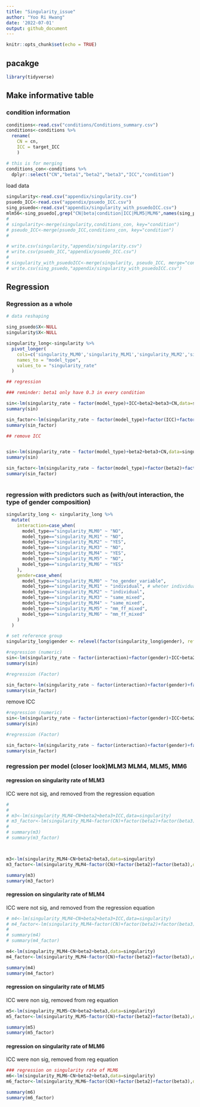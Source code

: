 ```yaml
---
title: "Singularity_issue"
author: "Yoo Ri Hwang"
date: '2022-07-01'
output: github_document
---
```


```r
knitr::opts_chunk$set(echo = TRUE)
```

## pacakge
```r
library(tidyverse)
```

## Make informative table

### condition information 
```r

conditions<-read.csv("conditions/Conditions_summary.csv")
conditions<-conditions %>% 
  rename(
    CN = cn,
    ICC = target_ICC
    )

# this is for merging 
conditions_con<-conditions %>%
  dplyr::select("CN","beta1","beta2","beta3","ICC","condition")
```

load data 

```r

singularity<-read.csv("appendix/singularity.csv")
psuedo_ICC<-read.csv("appendix/psuedo_ICC.csv")
sing_psuedo<-read.csv("appendix/singularity_with_psuedoICC.csv")
mlm56<-sing_psuedo[,grep("CN|beta|condition|ICC|MLM5|MLM6",names(sing_psuedo))]
# 
# singularity<-merge(singularity,conditions_con, key="condition")
# pseudo_ICC<-merge(psuedo_ICC,conditions_con, key="condition")
# 

# write.csv(singularity,"appendix/singularity.csv")
# write.csv(psuedo_ICC,"appendix/psuedo_ICC.csv")
# 
# singularity_with_psuedoICC<-merge(singularity, pseudo_ICC, merge="condition")
# write.csv(sing_psuedo,"appendix/singularity_with_psuedoICC.csv")
```

## Regression

### Regression as a whole 

```r

# data reshaping 

sing_psuedo$X<-NULL
singularity$X<-NULL

singularity_long<-singularity %>%
  pivot_longer(
    cols=c('singularity_MLM0','singularity_MLM1','singularity_MLM2','singularity_MLM3','singularity_MLM4','singularity_MLM5','singularity_MLM6'),
    names_to = "model_type",
    values_to = "singularity_rate"
  )

## regression

### reminder: beta1 only have 0.3 in every condition 

sin<-lm(singularity_rate ~ factor(model_type)+ICC+beta2+beta3+CN,data=singularity_long)
summary(sin)

sin_factor<-lm(singularity_rate ~ factor(model_type)+factor(ICC)+factor(beta2)+factor(beta3)+factor(CN),data=singularity_long)
summary(sin_factor)

## remove ICC


sin<-lm(singularity_rate ~ factor(model_type)+beta2+beta3+CN,data=singularity_long)
summary(sin)

sin_factor<-lm(singularity_rate ~ factor(model_type)+factor(beta2)+factor(beta3)+factor(CN),data=singularity_long)
summary(sin_factor)
    
```

### regression with predictors such as (with/out interaction, the type of gender composition)


```r

singularity_long <- singularity_long %>%
  mutate(
    interaction=case_when(
      model_type=="singularity_MLM0" ~ "NO",
      model_type=="singularity_MLM1" ~ "NO",
      model_type=="singularity_MLM2" ~ "YES",
      model_type=="singularity_MLM3" ~ "NO",
      model_type=="singularity_MLM4" ~ "YES",
      model_type=="singularity_MLM5" ~ "NO",
      model_type=="singularity_MLM6" ~ "YES"
    ),
    gender=case_when(
      model_type=="singularity_MLM0" ~ "no_gender_variable",
      model_type=="singularity_MLM1" ~ "individual", # wheter individual is male/female
      model_type=="singularity_MLM2" ~ "individual",
      model_type=="singularity_MLM3" ~ "same_mixed",
      model_type=="singularity_MLM4" ~ "same_mixed",
      model_type=="singularity_MLM5" ~ "mm_ff_mixed",
      model_type=="singularity_MLM6" ~ "mm_ff_mixed"
    )
  )

# set reference group 
singularity_long$gender <- relevel(factor(singularity_long$gender), ref="no_gender_variable")

#regression (numeric)
sin<-lm(singularity_rate ~ factor(interaction)+factor(gender)+ICC+beta2+beta3+CN,data=singularity_long)
summary(sin)

#regression (Factor)

sin_factor<-lm(singularity_rate ~ factor(interaction)+factor(gender)+factor(ICC)+factor(beta2)+factor(beta3)+factor(CN),data=singularity_long)
summary(sin_factor)


```

remove ICC

```r


#regression (numeric)
sin<-lm(singularity_rate ~ factor(interaction)+factor(gender)+ICC+beta2+beta3+CN,data=singularity_long)
summary(sin)

#regression (Factor)

sin_factor<-lm(singularity_rate ~ factor(interaction)+factor(gender)+factor(ICC)+factor(beta2)+factor(beta3)+factor(CN),data=singularity_long)
summary(sin_factor)

```

### regression per model (closer look)MLM3 MLM4, MLM5, MM6 

#### regression on singularity rate of MLM3

ICC were not sig, and removed from the regression equation 

```r


# 
# 
# m3<-lm(singularity_MLM4~CN+beta2+beta3+ICC,data=singularity)
# m3_factor<-lm(singularity_MLM4~factor(CN)+factor(beta2)+factor(beta3)+factor(ICC),data=singularity)
# 
# summary(m3)
# summary(m3_factor)



m3<-lm(singularity_MLM4~CN+beta2+beta3,data=singularity)
m3_factor<-lm(singularity_MLM4~factor(CN)+factor(beta2)+factor(beta3),data=singularity)

summary(m3)
summary(m3_factor)

```





#### regression on singularity rate of MLM4

ICC were not sig, and removed from the regression equation 
```r
# m4<-lm(singularity_MLM4~CN+beta2+beta3+ICC,data=singularity)
# m4_factor<-lm(singularity_MLM4~factor(CN)+factor(beta2)+factor(beta3)+factor(ICC),data=singularity)
# 
# summary(m4)
# summary(m4_factor)

m4<-lm(singularity_MLM4~CN+beta2+beta3,data=singularity)
m4_factor<-lm(singularity_MLM4~factor(CN)+factor(beta2)+factor(beta3),data=singularity)

summary(m4)
summary(m4_factor)

```

#### regression on singularity rate of MLM5

ICC were non sig, removed from reg equation 
```r

m5<-lm(singularity_MLM5~CN+beta2+beta3,data=singularity)
m5_factor<-lm(singularity_MLM5~factor(CN)+factor(beta2)+factor(beta3),data=singularity)

summary(m5)
summary(m5_factor)
```

#### regression on singularity rate of MLM6

ICC were non sig, removed from reg equation 

```r

### regression on singularity rate of MLM6
m6<-lm(singularity_MLM6~CN+beta2+beta3,data=singularity)
m6_factor<-lm(singularity_MLM6~factor(CN)+factor(beta2)+factor(beta3),data=singularity)

summary(m6)
summary(m6_factor)

```
